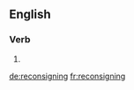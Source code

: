 ==English==

===Verb===
{{head|en|present participle}}

# {{present participle of|reconsign|lang=en}}

[[de:reconsigning]]
[[fr:reconsigning]]
